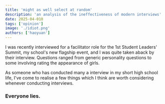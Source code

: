```yaml
---
title: 'might as well select at random'
description: 'an analysis of the ineffectiveness of modern interviews'
date: 2025-04-010
tags: ['opinion']
image: './idiot.png'
authors: ['haoyuan']
---
```


I was recently interviewed for a facilitator role for the 1st Student Leaders' Summit, my school's new flagship event, and I was 
quite taken aback by their interview. Questions ranged from generic personality questions to some involving rating the appearance of 
girls.

As someone who has conducted many a interview in my short high school life, I've come to realise a few things which I think are
worth considering whenever conducting interviews.

### Everyone lies.
